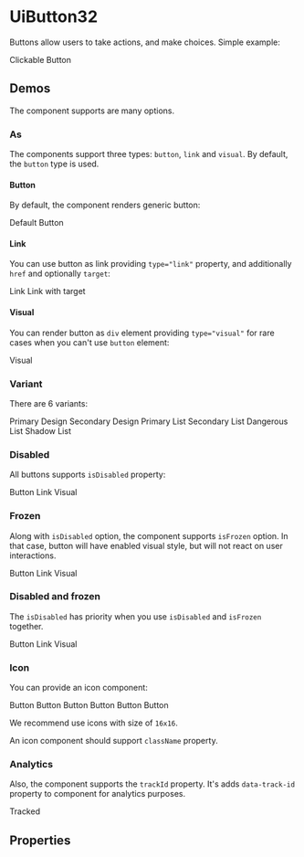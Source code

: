 


<Meta title="UiButton32/Docs" />

# UiButton32

Buttons allow users to take actions, and make choices. Simple example:

<Canvas>
  <UiButton32 variant="primaryDesign">Clickable Button</UiButton32>
</Canvas>

## Demos

The component supports are many options.

### As

The components support three types: `button`, `link` and `visual`. By default, the `button` type is used.

#### Button

By default, the component renders generic button:

<Canvas>
  <UiButton32 variant="primaryDesign">Default</UiButton32>
  <UiButton32 type="button" variant="primaryDesign">Button</UiButton32>
</Canvas>

#### Link

You can use button as link providing `type="link"` property, and additionally `href` and optionally `target`:

<Canvas>
  <UiButton32 href="#" type="link" variant="primaryDesign">Link</UiButton32>
  <UiButton32 href="#" target="_blank" type="link" variant="primaryDesign">Link with target</UiButton32>
</Canvas>

#### Visual

You can render button as `div` element providing `type="visual"` for rare cases when you can't use `button` element:

<Canvas>
  <UiButton32 type="visual" variant="primaryDesign">Visual</UiButton32>
</Canvas>

### Variant

There are 6 variants:

<Canvas>
  <UiButton32 variant="primaryDesign">Primary Design</UiButton32>
  <UiButton32 variant="secondaryDesign">Secondary Design</UiButton32>
  <UiButton32 variant="primaryList">Primary List</UiButton32>
  <UiButton32 variant="secondaryList">Secondary List</UiButton32>
  <UiButton32 variant="dangerousList">Dangerous List</UiButton32>
  <UiButton32 variant="shadowList">Shadow List</UiButton32>
</Canvas>

### Disabled

All buttons supports `isDisabled` property:

<Canvas>
  <UiButton32 isDisabled type="button" variant="primaryDesign">Button</UiButton32>
  <UiButton32 href="#" isDisabled type="link" variant="primaryDesign">Link</UiButton32>
  <UiButton32 isDisabled type="visual" variant="primaryDesign">Visual</UiButton32>
</Canvas>

### Frozen

Along with `isDisabled` option, the component supports `isFrozen` option. In that case, button will have enabled visual
style, but will not react on user interactions.

<Canvas>
  <UiButton32 isFrozen type="button" variant="primaryDesign">Button</UiButton32>
  <UiButton32 href="#" isFrozen type="link" variant="primaryDesign">Link</UiButton32>
  <UiButton32 isFrozen type="visual" variant="primaryDesign">Visual</UiButton32>
</Canvas>

### Disabled and frozen

The `isDisabled` has priority when you use `isDisabled` and `isFrozen` together.

<Canvas>
  <UiButton32 isDisabled isFrozen type="button" variant="primaryDesign">Button</UiButton32>
  <UiButton32 isDisabled isFrozen href="#" type="link" variant="primaryDesign">Link</UiButton32>
  <UiButton32 isDisabled isFrozen type="visual" variant="primaryDesign">Visual</UiButton32>
</Canvas>

### Icon

You can provide an icon component:

<Canvas>
  <UiButton32 icon={AddIcon} variant="primaryDesign">Button</UiButton32>
  <UiButton32 icon={AddIcon} variant="secondaryDesign">Button</UiButton32>
  <UiButton32 icon={AddIcon} variant="primaryList">Button</UiButton32>
  <UiButton32 icon={AddIcon} variant="secondaryList">Button</UiButton32>
  <UiButton32 icon={AddIcon} variant="dangerousList">Button</UiButton32>
  <UiButton32 icon={AddIcon} variant="shadowList">Button</UiButton32>
</Canvas>

We recommend use icons with size of `16x16`.

An icon component should support `className` property.

### Analytics

Also, the component supports the `trackId` property. It's adds `data-track-id` property to component for analytics
purposes.

<Canvas>
  <UiButton32 trackId="my-track-id" type="button" variant="primaryDesign">Tracked</UiButton32>
</Canvas>

## Properties

<ArgsTable of={UiButton32} />
